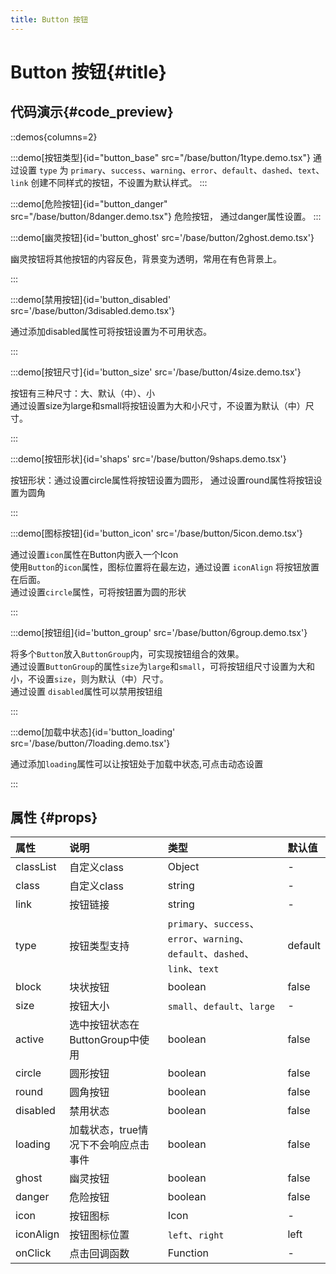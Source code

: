 ```yaml
---
title: Button 按钮
---
```

<div class="sys-ctx-main-left">

# Button 按钮\{#title\}

## 代码演示\{#code_preview\}

::demos{columns=2}

:::demo[按钮类型]{id="button_base" src="/base/button/1type.demo.tsx"}
通过设置 `type` 为 `primary`、`success`、`warning`、`error`、`default`、`dashed`、`text`、`link` 创建不同样式的按钮，不设置为默认样式。
:::


:::demo[危险按钮]{id="button_danger" src="/base/button/8danger.demo.tsx"}
危险按钮， 通过danger属性设置。
:::


:::demo[幽灵按钮]{id='button_ghost' src='/base/button/2ghost.demo.tsx'}

幽灵按钮将其他按钮的内容反色，背景变为透明，常用在有色背景上。

:::


:::demo[禁用按钮]{id='button_disabled' src='/base/button/3disabled.demo.tsx'}

通过添加disabled属性可将按钮设置为不可用状态。

:::


:::demo[按钮尺寸]{id='button_size' src='/base/button/4size.demo.tsx'}

按钮有三种尺寸：大、默认（中）、小\
通过设置size为large和small将按钮设置为大和小尺寸，不设置为默认（中）尺寸。

:::


:::demo[按钮形状]{id='shaps' src='/base/button/9shaps.demo.tsx'}

按钮形状：通过设置circle属性将按钮设置为圆形， 通过设置round属性将按钮设置为圆角

:::


:::demo[图标按钮]{id='button_icon' src='/base/button/5icon.demo.tsx'}

通过设置`icon`属性在Button内嵌入一个Icon\
使用`Button`的`icon`属性，图标位置将在最左边，通过设置 `iconAlign` 将按钮放置在后面。\
通过设置`circle`属性，可将按钮置为圆的形状

:::


:::demo[按钮组]{id='button_group' src='/base/button/6group.demo.tsx'}

将多个`Button`放入`ButtonGroup`内，可实现按钮组合的效果。\
通过设置`ButtonGroup`的属性`size`为`large`和`small`，可将按钮组尺寸设置为大和小，不设置`size`，则为默认（中）尺寸。\
通过设置 `disabled`属性可以禁用按钮组

:::


:::demo[加载中状态]{id='button_loading' src='/base/button/7loading.demo.tsx'}

通过添加`loading`属性可以让按钮处于加载中状态,可点击动态设置

:::

## 属性 \{#props\}

| 属性 | 说明 | 类型 | 默认值 |
| :--- | :---- | :--- | :--- |
|classList|自定义class|Object|-|
|class|自定义class|string|-|
|link|按钮链接|string|-|
|type|按钮类型支持|`primary`、`success`、`error`、`warning`、`default`、`dashed`、`link`、`text`|default|
|block|块状按钮|boolean|false|
|size|按钮大小|`small`、`default`、`large`|-|
|active|选中按钮状态在ButtonGroup中使用|boolean|false|
|circle|圆形按钮|boolean|false|
|round|圆角按钮|boolean|false|
|disabled|禁用状态|boolean|false|
|loading|加载状态，true情况下不会响应点击事件|boolean|false|
|ghost|幽灵按钮|boolean|false|
|danger|危险按钮|boolean|false|
|icon|按钮图标|Icon|-|
|iconAlign|按钮图标位置|`left`、`right`|left|
|onClick|点击回调函数|Function|-|

</div>